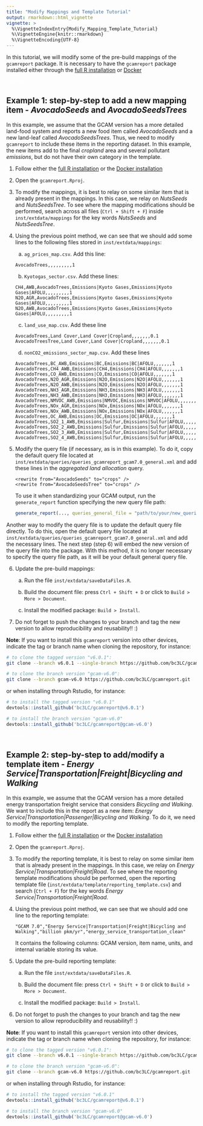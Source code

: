 ```yaml
---
title: "Modify Mappings and Template Tutorial"
output: rmarkdown::html_vignette
vignette: >
  %\VignetteIndexEntry{Modify_Mapping_Template_Tutorial}
  %\VignetteEngine{knitr::rmarkdown}
  %\VignetteEncoding{UTF-8}
---
```


In this tutorial, we will modify some of the pre-build mappings of the `gcamreport` package. It is necessary to have the `gcamreport` package installed either through the [full R installation](https://bc3lc.github.io/gcamreport/index.html#with-r-full-mode-installation) or [Docker](https://bc3lc.github.io/gcamreport/index.html#with-docker)

<span style="color:white">newline</span>









## Example 1: step-by-step to add a new mapping item - *AvocadoSeeds* and *AvocadoSeedsTrees*

In this example, we assume that the GCAM version has a more detailed land-food system and reports a new food item called *AvocadoSeeds* and a new land-leaf called *AvocadoSeedsTrees*. Thus, we need to modify `gcamreport` to include these items in the reporting dataset. In this example, the new items add to the final *cropland* area and several pollutant *emissions*, but do not have their own category in the template.

1) Follow either the [full R installation](https://bc3lc.github.io/gcamreport/index.html#with-r-full-mode-installation) or the [Docker installation](https://bc3lc.github.io/gcamreport/index.html#with-docker)

2) Open the `gcamreport.Rproj`.

3) To modify the mappings, it is best to relay on some similar item that is already present in the mappings. In this case, we relay on *NutsSeeds* and *NutsSeedsTree*. To see where the mapping modifications should be performed, search across all files (`Ctrl + Shift + F`) inside `inst/extdata/mappings` for the key words *NutsSeeds* and *NutsSeedsTree*.
   
4) Using the previous point method, we can see that we should add some lines to the following files stored in `inst/extdata/mappings`:
   
   a. `ag_prices_map.csv`. Add this line: 
   ```
   AvocadoTrees,,,,,,,,,1
   ```
   b. `Kyotogas_sector.csv`. Add these lines: 
   ```
   CH4,AWB,AvocadoTrees,Emissions|Kyoto Gases,Emissions|Kyoto Gases|AFOLU,,,,,,,,,1
   N2O,AGR,AvocadoTrees,Emissions|Kyoto Gases,Emissions|Kyoto Gases|AFOLU,,,,,,,,,1
   N2O,AWB,AvocadoTrees,Emissions|Kyoto Gases,Emissions|Kyoto Gases|AFOLU,,,,,,,,,1
   ```
   c. `land_use_map.csv`. Add these line
   ```
   AvocadoTrees,Land Cover,Land Cover|Cropland,,,,,,,0.1
   AvocadoTreesTree,Land Cover,Land Cover|Cropland,,,,,,,0.1
   ```
   d. `nonCO2_emissions_sector_map.csv`. Add these lines
   ```
   AvocadoTrees,BC_AWB,Emissions|BC,Emissions|BC|AFOLU,,,,,,,1
   AvocadoTrees,CH4_AWB,Emissions|CH4,Emissions|CH4|AFOLU,,,,,,,1
   AvocadoTrees,CO_AWB,Emissions|CO,Emissions|CO|AFOLU,,,,,,,1
   AvocadoTrees,N2O_AGR,Emissions|N2O,Emissions|N2O|AFOLU,,,,,,,1
   AvocadoTrees,N2O_AWB,Emissions|N2O,Emissions|N2O|AFOLU,,,,,,,1
   AvocadoTrees,NH3_AGR,Emissions|NH3,Emissions|NH3|AFOLU,,,,,,,1
   AvocadoTrees,NH3_AWB,Emissions|NH3,Emissions|NH3|AFOLU,,,,,,,1
   AvocadoTrees,NMVOC_AWB,Emissions|NMVOC,Emissions|NMVOC|AFOLU,,,,,,,1
   AvocadoTrees,NOx_AGR,Emissions|NOx,Emissions|NOx|AFOLU,,,,,,,1
   AvocadoTrees,NOx_AWB,Emissions|NOx,Emissions|NOx|AFOLU,,,,,,,1
   AvocadoTrees,OC_AWB,Emissions|OC,Emissions|OC|AFOLU,,,,,,,1
   AvocadoTrees,SO2_1_AWB,Emissions|Sulfur,Emissions|Sulfur|AFOLU,,,,,,,1
   AvocadoTrees,SO2_2_AWB,Emissions|Sulfur,Emissions|Sulfur|AFOLU,,,,,,,1
   AvocadoTrees,SO2_3_AWB,Emissions|Sulfur,Emissions|Sulfur|AFOLU,,,,,,,1
   AvocadoTrees,SO2_4_AWB,Emissions|Sulfur,Emissions|Sulfur|AFOLU,,,,,,,1
   ```
5) Modify the query file (if necessary, as is in this example). To do it, copy the default query file located at `inst/extdata/queries/queries_gcamreport_gcam7.0_general.xml` and add these lines in the *aggregated land allocation* query.
   ```
   <rewrite from="AvocadoSeeds" to="crops" />
   <rewrite from="AvocadoSeedsTree" to="crops" />
   ```
To use it when standardizing your GCAM output, run the `generate_report` function specifying the new query file path:
``` r
generate_report(..., queries_general_file = "path/to/your/new_queries_general_file.xml")
```

Another way to modify the query file is to update the default query file directly. To do this, open the default query file located at `inst/extdata/queries/queries_gcamreport_gcam7.0_general.xml` and add the necessary lines. The next step (step 6) will embed the new version of the query file into the package. With this method, it is no longer necessary to specify the query file path, as it will be your default general query file.


6) Update the pre-build mappings: 
   
   a) Run the file `inst/extdata/saveDataFiles.R`.

   b) Build the document file: press `Ctrl + Shift + D` or click to `Build > More > Document`.

   c) Install the modified package: `Build > Install`.

7) Do not forget to push the changes to your branch and tag the new version to allow reproducibility and reusability!! :)

**Note**: If you want to install this `gcamreport` version into other devices, indicate the tag or branch name when cloning the repository, for instance:

``` bash
# to clone the tagged version "v6.0.1":
git clone --branch v6.0.1 --single-branch https://github.com/bc3LC/gcamreport.git

# to clone the branch version "gcam-v6.0":
git clone --branch gcam-v6.0 https://github.com/bc3LC/gcamreport.git
```

or when installing through Rstudio, for instance:
``` r
# to install the tagged version "v6.0.1"
devtools::install_github('bc3LC/gcamreport@v6.0.1')

# to install the branch version "gcam-v6.0"
devtools::install_github('bc3LC/gcamreport@gcam-v6.0')
```




<span style="color:white">newline</span>









## Example 2: step-by-step to add/modify a template item - *Energy Service|Transportation|Freight|Bicycling and Walking*

In this example, we assume that the GCAM version has a more detailed energy transportation freight service that considers *Bicycling and Walking*. We want to include this in the report as a new item: *Energy Service|Transportation|Passenger|Bicycling and Walking*. To do it, we need to modify the reporting template.

1) Follow either the [full R installation](https://bc3lc.github.io/gcamreport/index.html#with-r-full-mode-installation) or the [Docker installation](https://bc3lc.github.io/gcamreport/index.html#with-docker)

2) Open the `gcamreport.Rproj`.

3) To modify the reporting template, it is best to relay on some similar item that is already present in the mappings. In this case, we relay on *Energy Service|Transportation|Freight|Road*. To see where the reporting template modifications should be performed, open the reporting template file (`inst/extdata/template/reporting_template.csv`) and search (`Ctrl + F`) for the key words *Energy Service|Transportation|Freight|Road*.
   
4) Using the previous point method, we can see that we should add one line to the reporting template:
   ```
   "GCAM 7.0","Energy Service|Transportation|Freight|Bicycling and Walking","billion pkm/yr","energy_service_transportation_clean"
   ```
   It contains the following columns: GCAM version, item name, units, and internal variable storing its value.

5) Update the pre-build reporting template:
   
   a) Run the file `inst/extdata/saveDataFiles.R`.

   b) Build the document file: press `Ctrl + Shift + D` or click to `Build > More > Document`.

   c) Install the modified package: `Build > Install`.

6) Do not forget to push the changes to your branch and tag the new version to allow reproducibility and reusability!! :)

**Note**: If you want to install this `gcamreport` version into other devices, indicate the tag or branch name when cloning the repository, for instance:

``` bash
# to clone the tagged version "v6.0.1":
git clone --branch v6.0.1 --single-branch https://github.com/bc3LC/gcamreport.git

# to clone the branch version "gcam-v6.0":
git clone --branch gcam-v6.0 https://github.com/bc3LC/gcamreport.git
```

or when installing through Rstudio, for instance:
``` r
# to install the tagged version "v6.0.1"
devtools::install_github('bc3LC/gcamreport@v6.0.1')

# to install the branch version "gcam-v6.0"
devtools::install_github('bc3LC/gcamreport@gcam-v6.0')
```

